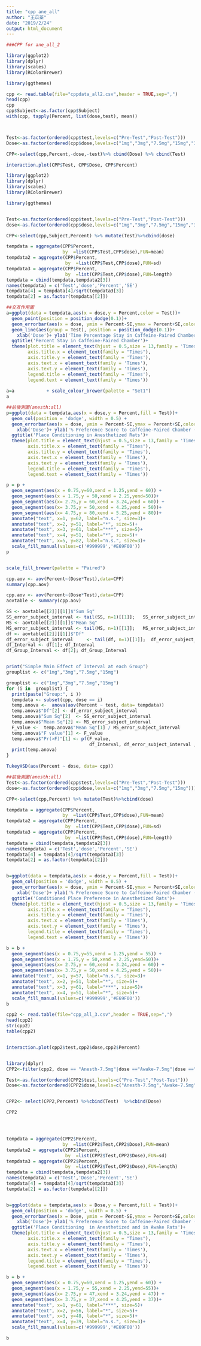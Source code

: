 ```yaml
---
title: "cpp_ane_all"
author: "王苡蓁"
date: "2019/2/24"
output: html_document
---
```


```r
###CPP for ane_all_2

library(ggplot2)
library(dplyr)
library(scales)
library(RColorBrewer)

library(ggthemes)

cpp <- read.table(file="cppdata_all2.csv",header = TRUE,sep=",")
head(cpp)
cpp
cpp$Subject<-as.factor(cpp$Subject)
with(cpp, tapply(Percent, list(dose,test), mean)) 



Test<-as.factor(ordered(cpp$test,levels=c("Pre-Test","Post-Test")))
Dose<-as.factor(ordered(cpp$dose,levels=c("1mg","3mg","7.5mg","15mg","30mg")))

CPP<-select(cpp,Percent,-dose,-test)%>% cbind(Dose) %>% cbind(Test)

interaction.plot(CPP$Test, CPP$Dose, CPP$Percent)

library(ggplot2)
library(dplyr)
library(scales)
library(RColorBrewer)

library(ggthemes)


Test<-as.factor(ordered(cpp$test,levels=c("Pre-Test","Post-Test")))
dose<-as.factor(ordered(cpp$dose,levels=c("1mg","3mg","7.5mg","15mg","30mg")))

CPP<-select(cpp,Subject,Percent) %>% mutate(Test)%>%cbind(dose)

tempdata = aggregate(CPP$Percent,
                     by  =list(CPP$Test,CPP$dose),FUN=mean)
tempdata2 = aggregate(CPP$Percent,
                      by  =list(CPP$Test,CPP$dose),FUN=sd)
tempdata3 = aggregate(CPP$Percent,
                      by  =list(CPP$Test,CPP$dose),FUN=length)
tempdata = cbind(tempdata,tempdata2[3])
names(tempdata) = c('Test','dose','Percent','SE')
tempdata[4] = tempdata[4]/sqrt(tempdata3[3])
tempdata[2] = as.factor(tempdata[[2]])

##交互作用圖
a=ggplot(data = tempdata,aes(x = dose,y = Percent,color = Test))+
  geom_point(position = position_dodge(0.1))+
  geom_errorbar(aes(x = dose, ymin = Percent-SE,ymax = Percent+SE,color = Test),position = position_dodge(0.1),width = 0.1)+
  geom_line(aes(group = Test), position = position_dodge(0.1))+
    xlab('Dose')+ ylab('Time Percentage Stay in Caffeine-Paired Chamber (%)')+
  ggtitle('Percent Stay in Caffeine-Paired Chamber')+
  theme(plot.title = element_text(hjust = 0.5,size = 13,family = 'Times'),
        axis.title.x = element_text(family = "Times"),
        axis.title.y = element_text(family = 'Times'),
        axis.text.x = element_text(family = 'Times'),
        axis.text.y = element_text(family = 'Times'),
        legend.title = element_text(family = 'Times'),
        legend.text = element_text(family = 'Times'))
 
a=a            + scale_colour_brewer(palette = "Set1")
a

##前後測圖(anesth:all)
p=ggplot(data = tempdata,aes(x = dose,y = Percent,fill = Test))+
  geom_col(position = 'dodge', width = 0.5) +
  geom_errorbar(aes(x = dose, ymin = Percent-SE,ymax = Percent+SE,color = Test),position = position_dodge(0.5),width = 0.1,color='black')+
    xlab('Dose')+ ylab('% Preference Score to Caffeine-Paired Chamber (mean±SEM)')+
  ggtitle('Place Conditioning in Anesthetized Rats')+
  theme(plot.title = element_text(hjust = 0.5,size = 13,family = 'Times'),
        axis.title.x = element_text(family = "Times"),
        axis.title.y = element_text(family = 'Times'),
        axis.text.x = element_text(family = 'Times'),
        axis.text.y = element_text(family = 'Times'),
        legend.title = element_text(family = 'Times'),
        legend.text = element_text(family = 'Times'))

p = p +
  geom_segment(aes(x = 0.75,y=60,xend = 1.25,yend = 60)) +
  geom_segment(aes(x = 1.75,y = 50,xend = 2.25,yend=50))+
  geom_segment(aes(x= 2.75,y = 60,xend = 3.24,yend = 60)) +
  geom_segment(aes(x= 3.75,y = 50,xend = 4.25,yend = 50))+
  geom_segment(aes(x= 4.75,y = 80,xend = 5.25,yend = 80))+
  annotate("text", x=1, y=62, label="n.s.", size=3)+
  annotate("text", x=2, y=51, label="*", size=5)+
  annotate("text", x=3, y=61, label="***", size=5)+
  annotate("text", x=4, y=51, label="*", size=5)+
  annotate("text", x=5, y=82, label="n.s.", size=3)+
  scale_fill_manual(values=c('#999999','#E69F00'))
p


scale_fill_brewer(palette = "Paired")

```

```r
cpp.aov <- aov(Percent~(Dose*Test),data=CPP)
summary(cpp.aov)
```

```r

cpp.aov <- aov(Percent~(Dose*Test),data=CPP)
aovtable <- summary(cpp.aov)

SS <- aovtable[[2]][[1]]$"Sum Sq"
SS_error_subject_interval <- tail(SS, n=1)[[1]];   SS_error_subject_interval
MS <- aovtable[[2]][[1]]$"Mean Sq"
MS_error_subject_interval <- tail(MS, n=1)[[1]];   MS_error_subject_interval
df <- aovtable[[2]][[1]]$"Df"
df_error_subject_interval     <- tail(df, n=1)[[1]];  df_error_subject_interval
df_Interval <- df[1]; df_Interval
df_Group_Interval <- df[2]; df_Group_Interval


print("Simple Main Effect of Interval at each Group")
grouplist <- c("1mg","3mg","7.5mg","15mg")

```

```r
grouplist <- c("1mg","3mg","7.5mg","15mg")
for (i in  grouplist) {
  print(paste("Group:", i ))
  tempdata <- subset(cpp, dose == i)
  temp.anova <-  anova(aov(Percent ~ test, data= tempdata))
  temp.anova$"Df"[2] <- df_error_subject_interval
  temp.anova$"Sum Sq"[2]  <- SS_error_subject_interval
  temp.anova$"Mean Sq"[2] <- MS_error_subject_interval
  F_value <-  temp.anova$"Mean Sq"[1] / MS_error_subject_interval
  temp.anova$"F value"[1] <- F_value 
  temp.anova$"Pr(>F)"[1] <- pf(F_value, 
                               df_Interval, df_error_subject_interval , lower.tail=F)
  print(temp.anova)
}

TukeyHSD(aov(Percent ~ dose, data= cpp))
```


```r
##前後測圖(anesth:all)
Test<-as.factor(ordered(cpp$test,levels=c("Pre-Test","Post-Test")))
dose<-as.factor(ordered(cpp$dose,levels=c("1mg","3mg","7.5mg","15mg")))

CPP<-select(cpp,Percent) %>% mutate(Test)%>%cbind(dose)

tempdata = aggregate(CPP$Percent,
                     by  =list(CPP$Test,CPP$dose),FUN=mean)
tempdata2 = aggregate(CPP$Percent,
                      by  =list(CPP$Test,CPP$dose),FUN=sd)
tempdata3 = aggregate(CPP$Percent,
                      by  =list(CPP$Test,CPP$dose),FUN=length)
tempdata = cbind(tempdata,tempdata2[3])
names(tempdata) = c('Test','dose','Percent','SE')
tempdata[4] = tempdata[4]/sqrt(tempdata3[3])
tempdata[2] = as.factor(tempdata[[2]])


b=ggplot(data = tempdata,aes(x = dose,y = Percent,fill = Test))+
  geom_col(position = 'dodge', width = 0.5) +
  geom_errorbar(aes(x = dose, ymin = Percent-SE,ymax = Percent+SE,color = Test),position = position_dodge(0.5),width = 0.1,color='black')+
    xlab('Dose')+ ylab('% Preference Score to Caffeine-Paired Chamber (mean±SEM)')+
  ggtitle('Conditioned Place Preference in Anesthetized Rats')+
  theme(plot.title = element_text(hjust = 0.5,size = 13,family = 'Times'),
        axis.title.x = element_text(family = "Times"),
        axis.title.y = element_text(family = 'Times'),
        axis.text.x = element_text(family = 'Times'),
        axis.text.y = element_text(family = 'Times'),
        legend.title = element_text(family = 'Times'),
        legend.text = element_text(family = 'Times'))

b = b +
  geom_segment(aes(x = 0.75,y=55,xend = 1.25,yend = 55)) +
  geom_segment(aes(x = 1.75,y = 50,xend = 2.25,yend=50))+
  geom_segment(aes(x= 2.75,y = 60,xend = 3.24,yend = 60)) +
  geom_segment(aes(x= 3.75,y = 50,xend = 4.25,yend = 50))+
  annotate("text", x=1, y=57, label="n.s.", size=3)+
  annotate("text", x=2, y=51, label="*", size=5)+
  annotate("text", x=3, y=61, label="***", size=5)+
  annotate("text", x=4, y=51, label="*", size=5)+
  scale_fill_manual(values=c('#999999','#E69F00'))
b
```

```r

cpp2 <- read.table(file="cpp_all_3.csv",header = TRUE,sep=",")
head(cpp2)
str(cpp2)
table(cpp2)


interaction.plot(cpp2$test,cpp2$dose,cpp2$Percent)


library(dplyr)
CPP2<-filter(cpp2, dose == "Anesth-7.5mg"|dose =="Awake-7.5mg"|dose =="Anesth-15mg"|dose =="Awake-15mg")

Test<-as.factor(ordered(CPP2$test,levels=c("Pre-Test","Post-Test")))
Dose<-as.factor(ordered(CPP2$dose,levels=c("Anesth-7.5mg","Awake-7.5mg","Anesth-15mg","Awake-15mg")))


CPP2<- select(CPP2,Percent) %>%cbind(Test)  %>%cbind(Dose) 

CPP2




tempdata = aggregate(CPP2$Percent,
                     by  =list(CPP2$Test,CPP2$Dose),FUN=mean)
tempdata2 = aggregate(CPP2$Percent,
                      by  =list(CPP2$Test,CPP2$Dose),FUN=sd)
tempdata3 = aggregate(CPP2$Percent,
                      by  =list(CPP2$Test,CPP2$Dose),FUN=length)
tempdata = cbind(tempdata,tempdata2[3])
names(tempdata) = c('Test','Dose','Percent','SE')
tempdata[4] = tempdata[4]/sqrt(tempdata3[3])
tempdata[2] = as.factor(tempdata[[2]])


b=ggplot(data = tempdata,aes(x = Dose,y = Percent,fill = Test))+
  geom_col(position = 'dodge', width = 0.5) +
  geom_errorbar(aes(x = Dose, ymin = Percent-SE,ymax = Percent+SE,color = Test),position = position_dodge(0.5),width = 0.1,color='black')+
    xlab('Dose')+ ylab('% Preference Score to Caffeine-Paired Chamber (mean±SEM)')+
  ggtitle('Place Conditioning  in Anesthetized and in Awake Rats')+
  theme(plot.title = element_text(hjust = 0.5,size = 13,family = 'Times'),
        axis.title.x = element_text(family = "Times"),
        axis.title.y = element_text(family = 'Times'),
        axis.text.x = element_text(family = 'Times'),
        axis.text.y = element_text(family = 'Times'),
        legend.title = element_text(family = 'Times'),
        legend.text = element_text(family = 'Times'))

b = b +
  geom_segment(aes(x = 0.75,y=60,xend = 1.25,yend = 60)) +
  geom_segment(aes(x = 1.75,y = 55,xend = 2.25,yend=55))+
  geom_segment(aes(x= 2.75,y = 47,xend = 3.24,yend = 47)) +
  geom_segment(aes(x= 3.75,y = 37,xend = 4.25,yend = 37))+
  annotate("text", x=1, y=61, label="***", size=5)+
  annotate("text", x=2, y=56, label="*", size=5)+
  annotate("text", x=3, y=48, label="*", size=5)+
  annotate("text", x=4, y=39, label="n.s.", size=3)+
  scale_fill_manual(values=c('#999999','#E69F00'))

b
```
